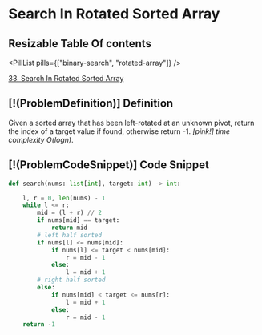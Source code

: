 # Search In Rotated Sorted Array

## Resizable Table Of contents

<DifficultyBadge difficulty="medium" />

<PillList pills={["binary-search", "rotated-array"]} />

[33. Search In Rotated Sorted Array](https://leetcode.com/problems/search-in-rotated-sorted-array)

## [!(ProblemDefinition)] Definition

Given a sorted array that has been left-rotated at an unknown pivot, return the index of a target value if found, otherwise return -1.
    *[pink!] time complexity O(logn)*.

## [!(ProblemCodeSnippet)] Code Snippet

```python meta="source=problems/33-search-in-rotated-sorted-array/solution.py"
def search(nums: list[int], target: int) -> int:

    l, r = 0, len(nums) - 1
    while l <= r:
        mid = (l + r) // 2
        if nums[mid] == target:
            return mid
        # left half sorted
        if nums[l] <= nums[mid]:
            if nums[l] <= target < nums[mid]:
                r = mid - 1
            else:
                l = mid + 1
        # right half sorted
        else:
            if nums[mid] < target <= nums[r]:
                l = mid + 1
            else:
                r = mid - 1
    return -1
```

